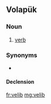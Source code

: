 ==Volapük==

===Noun===
{{vo-noun}}

# [[verb]]

===Synonyms===
* {{l|vo|värb}}

====Declension====
{{vo-decl-noun}}

[[fr:velib]]
[[mg:velib]]